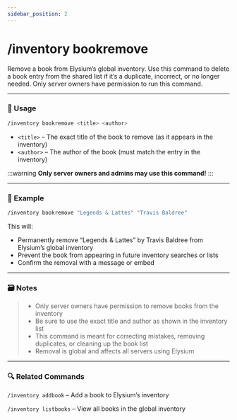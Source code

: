 ```yaml
---
sidebar_position: 2
---
```


# /inventory bookremove 

Remove a book from Elysium’s global inventory. Use this command to delete a book entry from the shared list if it’s a duplicate, incorrect, or no longer needed. Only server owners have permission to run this command.

<hr className="md-divider-gradient" />

### 💬 Usage
```bash
/inventory bookremove <title> <author>
```
- `<title>` – The exact title of the book to remove (as it appears in the inventory)
- `<author>` – The author of the book (must match the entry in the inventory)

:::warning
**Only server owners and admins may use this command!**
:::

<hr className="md-divider-gradient" />

### 📌 Example
```bash
/inventory bookremove "Legends & Lattes" "Travis Baldree"
```
This will:
- Permanently remove “Legends & Lattes” by Travis Baldree from Elysium’s global inventory
- Prevent the book from appearing in future inventory searches or lists
- Confirm the removal with a message or embed

<hr className="md-divider-gradient" />

### 🗃️ Notes
> - Only server owners have permission to remove books from the inventory
> - Be sure to use the exact title and author as shown in the inventory list
> - This command is meant for correcting mistakes, removing duplicates, or cleaning up the book list
> - Removal is global and affects all servers using Elysium

<hr className="md-divider-gradient" />

### 🔍 Related Commands
`/inventory addbook` – Add a book to Elysium’s inventory

`/inventory listbooks` – View all books in the global inventory